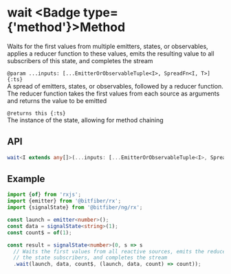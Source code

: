 
# wait <Badge type={'method'}>Method</Badge>

Waits for the first values from multiple emitters, states, or observables, applies a reducer
function to these values, emits the resulting value to all subscribers of this state,
and completes the stream

`@param ...inputs: [...EmitterOrObservableTuple<I>, SpreadFn<I, T>] {:ts}`  
A spread of emitters, states, or observables, followed by a reducer function. The reducer function
takes the first values from each source as arguments and returns the value to be emitted

`@returns this {:ts}`  
The instance of the state, allowing for method chaining

## API

```ts copy
wait<I extends any[]>(...inputs: [...EmitterOrObservableTuple<I>, SpreadFn<I, T>]): this;
```

## Example

```ts copy
import {of} from 'rxjs';
import {emitter} from '@bitfiber/rx';
import {signalState} from '@bitfiber/ng/rx';

const launch = emitter<number>();
const data = signalState<string>(1);
const count$ = of(1);

const result = signalState<number>(0, s => s
  // Waits the first values from all reactive sources, emits the reducer function value to
  // the state subscribers, and completes the stream
  .wait(launch, data, count$, (launch, data, count) => count));
```

